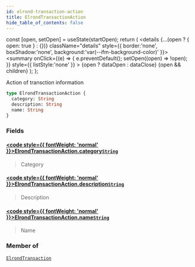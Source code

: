 ```yaml
---
id: elrond-transaction-action
title: ElrondTransactionAction
hide_table_of_contents: false
---
```







  const [open, setOpen] = useState(startOpen);
  return (
    <details {...(open ? { open: true } : {})} className="details" style={{ border:'none', boxShadow:'none', background:'var(--ifm-background-color)' }}>
      <summary
        onClick={(e) => {
          e.preventDefault();
          setOpen((open) => !open);
        }}
        style={{ listStyle:'none' }}
      >
      {open ? dataOpen : dataClose}
      </summary>
      {open && children}
    </details>
  );
};








Action of transction information


```graphql
type ElrondTransactionAction {
  category: String
  description: String
  name: String
}
```




### Fields

#### [<code style={{ fontWeight: 'normal' }}>ElrondTransactionAction.<b>category</b></code>](#)<Bullet />[`String`](/docs/graphql-reference/scalars/string) <Badge class="badge badge--secondary" text="scalar"/> 
> 
> 
> Category
> 

#### [<code style={{ fontWeight: 'normal' }}>ElrondTransactionAction.<b>description</b></code>](#)<Bullet />[`String`](/docs/graphql-reference/scalars/string) <Badge class="badge badge--secondary" text="scalar"/> 
> 
> 
> Description
> 

#### [<code style={{ fontWeight: 'normal' }}>ElrondTransactionAction.<b>name</b></code>](#)<Bullet />[`String`](/docs/graphql-reference/scalars/string) <Badge class="badge badge--secondary" text="scalar"/> 
> 
> 
> Name
> 



### Member of

[`ElrondTransaction`](/docs/graphql-reference/objects/elrond-transaction)  <Badge class="secondary" text="object"/>

